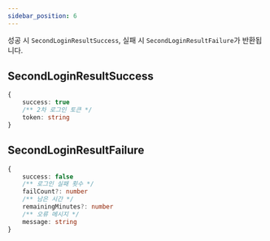 ```yaml
---
sidebar_position: 6
---
```


성공 시 `SecondLoginResultSuccess`, 실패 시 `SecondLoginResultFailure`가 반환됩니다.

## SecondLoginResultSuccess
```ts
{
    success: true
    /** 2차 로그인 토큰 */
    token: string
}
```

## SecondLoginResultFailure
```ts
{
    success: false
    /** 로그인 실패 횟수 */
    failCount?: number
    /** 남은 시간 */
    remainingMinutes?: number
    /** 오류 메시지 */
    message: string
}
```
